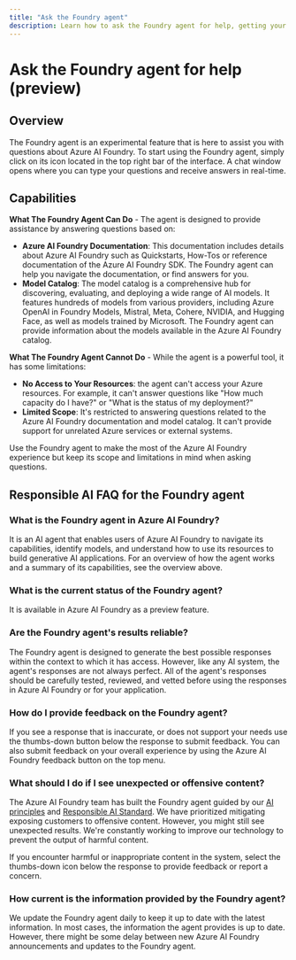 ```yaml
---
title: "Ask the Foundry agent"
description: Learn how to ask the Foundry agent for help, getting your questions answered based on Azure AI Foundry documentation and model catalog.
---
```


# Ask the Foundry agent for help (preview)

## Overview

The Foundry agent is an experimental feature that is here to assist you with questions about Azure AI Foundry. To start using the Foundry agent, simply click on its icon located in the top right bar of the interface. A chat window opens where you can type your questions and receive answers in real-time.


<FeaturePreview />

## Capabilities

**What The Foundry Agent Can Do** - The agent is designed to provide assistance by answering questions based on:

- **Azure AI Foundry Documentation**: This documentation includes details about Azure AI Foundry such as Quickstarts, How-Tos or reference documentation of the Azure AI Foundry SDK. The Foundry agent can help you navigate the documentation, or find answers for you.
- **Model Catalog**: The model catalog is a comprehensive hub for discovering, evaluating, and deploying a wide range of AI models. It features hundreds of models from various providers, including Azure OpenAI in Foundry Models, Mistral, Meta, Cohere, NVIDIA, and Hugging Face, as well as models trained by Microsoft. The Foundry agent can provide information about the models available in the Azure AI Foundry catalog.

**What The Foundry Agent Cannot Do** - While the agent is a powerful tool, it has some limitations:

- **No Access to Your Resources**: the agent can't access your Azure resources. For example, it can't answer questions like "How much capacity do I have?" or "What is the status of my deployment?"
- **Limited Scope**: It's restricted to answering questions related to the Azure AI Foundry documentation and model catalog. It can't provide support for unrelated Azure services or external systems.

Use the Foundry agent to make the most of the Azure AI Foundry experience but keep its scope and limitations in mind when asking questions.


## Responsible AI FAQ for the Foundry agent

### What is the Foundry agent in Azure AI Foundry?

It is an AI agent that enables users of Azure AI Foundry to navigate its capabilities, identify models, and understand how to use its resources to build generative AI applications. For an overview of how the agent works and a summary of its capabilities, see the overview above.

### What is the current status of the Foundry agent?

It is available in Azure AI Foundry as a preview feature.

### Are the Foundry agent's results reliable?

The Foundry agent is designed to generate the best possible responses within the context to which it has access. However, like any AI system, the agent's responses are not always perfect. All of the agent's responses should be carefully tested, reviewed, and vetted before using the responses in Azure AI Foundry or for your application.

### How do I provide feedback on the Foundry agent?

If you see a response that is inaccurate, or does not support your needs use the thumbs-down button below the response to submit feedback. You can also submit feedback on your overall experience by using the Azure AI Foundry feedback button on the top menu.

### What should I do if I see unexpected or offensive content?

The Azure AI Foundry team has built the Foundry agent guided by our [AI principles](https://www.microsoft.com/ai/principles-and-approach) and [Responsible AI Standard](https://aka.ms/RAIStandardPDF). We have prioritized mitigating exposing customers to offensive content. However, you might still see unexpected results. We're constantly working to improve our technology to prevent the output of harmful content.

If you encounter harmful or inappropriate content in the system, select the thumbs-down icon below the response to provide feedback or report a concern.

### How current is the information provided by the Foundry agent?

We update the Foundry agent daily to keep it up to date with the latest information. In most cases, the information the agent provides is up to date. However, there might be some delay between new Azure AI Foundry announcements and updates to the Foundry agent.
